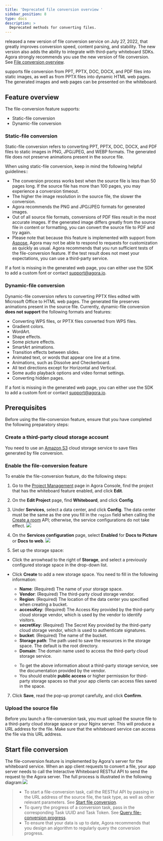 ```yaml
---
title: 'Deprecated file conversion overview '
sidebar_position: 8
type: docs
description: >
  Deprecated methods for converting files.
---
```


<Vg k="WHITE" /> released a new version of file conversion service on July 27, 2022, that greatly improves conversion speed, content parsing, and stability.  The new version also adds the ability to integrate with third-party whiteboard SDKs. Agora strongly recommends you use the new version of file conversion. See [File conversion overview](../develop/file-conversion-overview).

<Vg k="WHITE" /> supports file conversion from PPT, PPTX, DOC, DOCX, and PDF files into static images, as well as from PPTX files into dynamic HTML web pages. The generated images and web pages can be presented on the whiteboard.

## Feature overview

The file-conversion feature supports:

- Static-file conversion
- Dynamic-file conversion

### Static-file conversion

Static-file conversion refers to converting PPT, PPTX, DOC, DOCX, and PDF files to static images in PNG, JPG/JPEG, and WEBP formats. The generated file does not preserve animations present in the source file.

When using static-file conversion, keep in mind the following helpful guidelines::

-  The conversion process works best when the source file is less than 50 pages long. If the source file has more than 100 pages, you may experience a conversion timeout.
- The higher the image resolution in the source file, the slower the conversion.
- Agora recommends the PNG and JPG/JPEG formats for generated images.
- Out of all source file formats, conversions of PDF files result in the most accurate images. If the generated image differs greatly from the source file in content or formatting, you can convert the source file to PDF and try again.
- Please note that because this feature is implemented with support from [Aspose](https://www.aspose.app/), Agora may not be able to respond to requests for customization as quickly as usual.  Agora recommends that you run sufficient tests of the file-conversion feature. If the test result does not meet your expectations, you can use a third-party service.

<div class="alert info">If a font is missing in the generated web page, you can either use the SDK to add a custom font or contact <a href="mailto:support@agora.io">support@agora.io</a >.</div>

### Dynamic-file conversion

Dynamic-file conversion refers to converting PPTX files edited with Microsoft Office to HTML web pages. The generated file preserves animations present in the source file.
Currently, dynamic-file conversion **does not support** the following formats and features:

- Converting WPS files, or PPTX files converted from WPS files.
- Gradient colors.
- WordArt.
- Shape effects.
- Some picture effects.
- SmartArt animations.
- Transition effects between slides.
- Animated text, or words that appear one line at a time.
- Animations, such as Dissolve and Checkerboard.
- All text directions except for Horizontal and Vertical.
- Some audio playback options and video format settings.
- Converting hidden pages.

<div class="alert info">If a font is missing in the generated web page, you can either use the SDK to add a custom font or contact <a href="mailto:support@agora.io">support@agora.io</a >.</div>

## Prerequisites

Before using the file-conversion feature, ensure that you have completed the following preparatory steps:

### Create a third-party cloud storage account

You need to use an [Amazon S3](https://aws.amazon.com/s3/?nc2=h_m1) cloud storage service to save files generated by file conversion.

### Enable the file-conversion feature

To enable the file-conversion feature, do the following steps:

1. Go to the [Project Management](https://console.agora.io/projects) page in Agora Console, find the project that has the whiteboard feature enabled, and click **Edit**.

2. On the **Edit Project** page, find **Whiteboard**, and click **Config**.

3. Under **Services**, select a data center, and click **Config**. The data center must be the same as the one you fill in the `region` field when calling the [Create a room](/interactive-whiteboard/reference/whiteboard-api/room-management#create-a-room-post) API; otherwise, the service configurations do not take effect.
  ![](https://web-cdn.agora.io/docs-files/1658998783322)

4. On the **Services configuration** page, select **Enabled** for **Docs to Picture** or **Docs to web**.
     ![](https://web-cdn.agora.io/docs-files/1637660984577)

5. Set up the storage space:
- Click the arrowhead to the right of **Storage**, and select a previously configured storage space in the drop-down list.
- Click **Create** to add a new storage space. You need to fill in the following information:
   - **Name**: (Required) The name of your storage space.
   - **Vendor**: (Required) The third-party cloud storage vendor.
   - **Region**: (Required) The location of the data center you specified when creating a bucket.
   - **accessKey**: (Required) The Access Key provided by the third-party cloud storage vendor, which is used by the vendor to identify visitors.
   - **secretKey**: (Required) The Secret Key provided by the third-party cloud storage vendor, which is used to authenticate signatures.
   - **bucket**: (Required) The name of the bucket.
   - **Storage path**: The path used to save the resources in the storage space. The default is the root directory.
   - **Domain**: The domain name used to access the third-party cloud storage service.

   <div class="alert note">
   	 <ul>
    <li>To get the above information about a third-party storage service, see the documentation provided by the vendor.</li>
   	<li>You should enable <b>public access</b> or higher permission for third-party storage spaces so that your app clients can access files saved in the space.</li>
   	 </ul>
   </div>

7. Click **Save**, read the pop-up prompt carefully, and click **Confirm**.

### Upload the source file

Before you launch a file-conversion task, you must upload the source file to a third-party cloud storage space or your Nginx server. This will produce a URL address for the file. Make sure that the whiteboard service can access the file via this URL address.

## Start file conversion

The file-conversion feature is implemented by Agora's server for the whiteboard service. When an app client requests to convert a file, your app server needs to call the Interactive Whiteboard RESTful API to send the request to the Agora server. The full process is illustrated in the following diagram:![](https://web-cdn.agora.io/docs-files/1618477596512)

> - To start a file-conversion task, call the RESTful API by passing in the URL address of the source file, the task type, as well as other relevant parameters. See [Start file conversion](/interactive-whiteboard/reference/whiteboard-api/file-conversion-deprecated#start-file-conversion-post).
> - To query the progress of a conversion task, pass in the corresponding Task UUID and Task Token. See [Query file-conversion progress](/interactive-whiteboard/reference/whiteboard-api/file-conversion-deprecated#query-file-conversion-progress-get).
> - To ensure that your data is up to date, Agora recommends that you design an algorithm to regularly query the conversion progress.